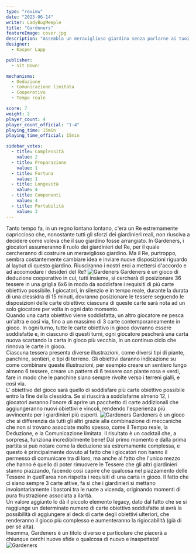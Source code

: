 ```yaml
---
type: "review"
date: "2023-06-14"
writer: LadyBugMeeple
title: "Gardeners"
featureImage: cover.jpg
description: "Assembla un meraviglioso giardino senza parlarne ai tuoi colleghi giardinieri"
designer:
  - Kasper Lapp

publisher:
  - Sit Down!

mechanisms:
  - Deduzione
  - Comunicazione limitata
  - Cooperativo
  - Tempo reale

score: 7
weight: 2
player_count: 4
player_count_official: "1-4"
playing_time: 15min
playing_time_official: 15min

sidebar_votes:
  - title: Complessità
    value: 2
  - title: Preparazione
    value: 1
  - title: Fortuna
    value: 1
  - title: Longevità
    value: 4
  - title: Componenti
    value: 4
  - title: Portabilità
    value: 3
---
```


<Setting>
  Tanto tempo fa, in un regno lontano lontano, c'era un Re estremamente
  capriccioso che, nonostante tutti gli sforzi dei giardinieri reali, non
  riusciva a decidere come voleva che il suo giardino fosse arrangiato. In
  Gardeners, i giocatori assumeranno il ruolo dei giardinieri del Re, per il
  quale cercheranno di costruire un meraviglioso giardino. Ma il Re, purtroppo,
  sembra costantemente cambiare idea e inviare nuove disposizioni riguardo al
  layout di questo giardino. Riusciranno i nostri eroi a mettersi d'accordo e ad
  accomodare i desideri del Re?
</Setting>

<img src="./game1.jpg" alt="Gardeners" />

<Rules>
  Gardeners è un gioco di deduzione cooperativo in cui, tutti insieme, si
  cercherà di posizionare 36 tessere in una griglia 6x6 in modo da soddisfare i
  requisiti di più carte obiettivo possibile. I giocatori, in silenzio e in
  tempo reale, durante la durata di una clessidra di 15 minuti, dovranno
  posizionare le tessere seguendo le disposizioni delle carte obiettivo:
  ciascuna di queste carte sarà nota ad un solo giocatore per volta in ogni dato
  momento.
  <br />
  Quando una carta obiettivo viene soddisfatta, un altro giocatore ne pesca
  un'altra e così via, fino a un massimo di 3 carte contemporaneamente in gioco.
  In ogni turno, tutte le carte obiettivo in gioco dovranno essere soddisfatte
  e, in ciascuno di questi turni, ogni giocatore pescherà una carta nuova
  scartando la carta in gioco più vecchia, in un continuo ciclo che rinnova le
  carte in gioco.
  <br />
  Ciascuna tessera presenta diverse illustrazioni, come diversi tipi di piante,
  panchine, sentieri, e tipi di terreno. Gli obiettivi daranno indicazione su
  come combinare queste illustrazioni, per esempio creare un sentiero lungo
  almeno 6 tessere, creare un pattern di 6 tessere con piante rosa e verdi, fare
  in modo che le panchine siano sempre rivolte verso i terreni gialli, e così
  via.
  <br />
  L' obiettivo del gioco sarà quello di soddisfare più carte obiettivo possibile
  entro la fine della clessidra. Se si riuscirà a soddisfarne almeno 12, i
  giocatori avranno l'onore di aprire un pacchetto di carte addizionali che
  aggiungeranno nuovi obiettivi e vincoli, rendendo l'esperienza più avvincente
  per i giardinieri più esperti.
</Rules>

<img src="./game2.jpg" alt="Gardeners" />

<Feedback>
  Gardeners è un gioco che si differenzia da tutti gli altri grazie alla
  combinazione di meccaniche che non si trovano associate molto spesso, come il
  Tempo reale, la Deduzione, e la Comunicazione limitata. Il risultato è un
  cocktail che, a sorpresa, funziona incredibilmente bene! Dal primo momento e
  dalla prima partita si può notare come la deduzione sia estremamente
  complessa, e questo è principalmente dovuto al fatto che i giocatori non hanno
  il permesso di comunicare tra di loro, ma anche al fatto che l'unico mezzo che
  hanno è quello di poter rimuovere le Tessere che gli altri giardinieri stanno
  piazzando, facendo così capire che qualcosa nel piazzamento delle Tessere in
  quell'area non rispetta i requisiti di una carta in gioco. Il fatto che ci
  siano sempre 3 carte attive, fa sì che i giardinieri si mettano
  involontariamente i bastoni tra le ruote a vicenda, originando momenti di pura
  frustrazione associata a ilarità.
  <br />
  Un valore aggiunto lo dà il piccolo elemento legacy, dato dal fatto che se si
  raggiunge un determinato numero di carte obiettivo soddisfatte si avrà la
  possibilità di aggiungere al deck di carte degli obiettivi ulteriori, che
  renderanno il gioco più complesso e aumenteranno la rigiocabilità (già di per
  sé alta).
  <br />
  Insomma, Gardeners è un titolo diverso e particolare che piacerà a chiunque
  cerchi nuove sfide o qualcosa di nuovo e inaspettato!
</Feedback>

<img src="./game3.jpg" alt="Gardeners" />
